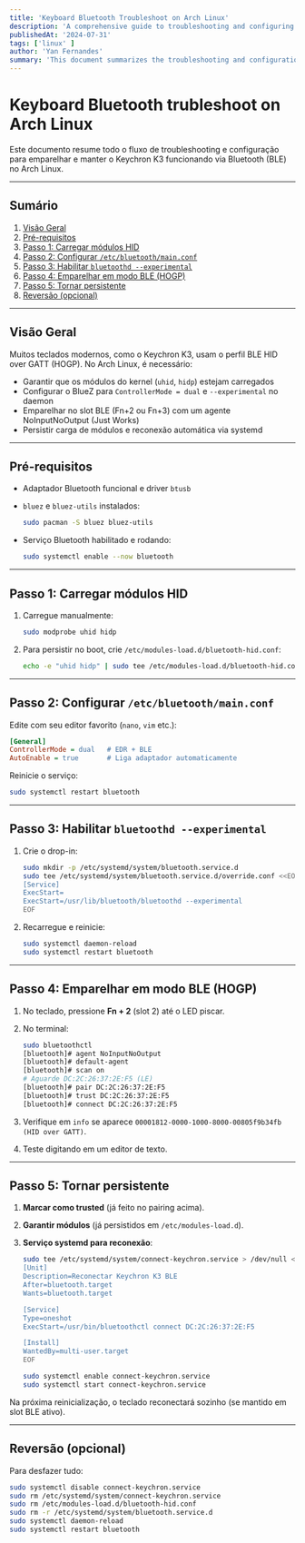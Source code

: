 ```yaml
---
title: 'Keyboard Bluetooth Troubleshoot on Arch Linux'
description: 'A comprehensive guide to troubleshooting and configuring Bluetooth for Keychron K3 on Arch Linux, ensuring a smooth connection and persistent setup.'
publishedAt: '2024-07-31'
tags: ['linux' ]
author: 'Yan Fernandes'
summary: 'This document summarizes the troubleshooting and configuration flow for pairing and maintaining the Keychron K3 keyboard via Bluetooth (BLE) on Arch Linux.'
---
```


# Keyboard Bluetooth trubleshoot on Arch Linux

Este documento resume todo o fluxo de troubleshooting e configuração para emparelhar e manter o Keychron K3 funcionando via Bluetooth (BLE) no Arch Linux.

---

## Sumário

1. [Visão Geral](#visão-geral)
2. [Pré-requisitos](#pré-requisitos)
3. [Passo 1: Carregar módulos HID](#passo-1-carregar-módulos-hid)
4. [Passo 2: Configurar `/etc/bluetooth/main.conf`](#passo-2-configurar-etcbluetoothmainconf)
5. [Passo 3: Habilitar `bluetoothd --experimental`](#passo-3-habilitar-bluetoothd---experimental)
6. [Passo 4: Emparelhar em modo BLE (HOGP)](#passo-4-emparelhar-em-modo-ble-hogp)
7. [Passo 5: Tornar persistente](#passo-5-tornar-persistente)
8. [Reversão (opcional)](#reversão-opcional)

---

## Visão Geral

Muitos teclados modernos, como o Keychron K3, usam o perfil BLE HID over GATT (HOGP). No Arch Linux, é necessário:

- Garantir que os módulos do kernel (`uhid`, `hidp`) estejam carregados
- Configurar o BlueZ para `ControllerMode = dual` e `--experimental` no daemon
- Emparelhar no slot BLE (Fn+2 ou Fn+3) com um agente NoInputNoOutput (Just Works)
- Persistir carga de módulos e reconexão automática via systemd

---

## Pré-requisitos

- Adaptador Bluetooth funcional e driver `btusb`
- `bluez` e `bluez-utils` instalados:

  ```bash
  sudo pacman -S bluez bluez-utils
  ```

- Serviço Bluetooth habilitado e rodando:

  ```bash
  sudo systemctl enable --now bluetooth
  ```

---

## Passo 1: Carregar módulos HID

1. Carregue manualmente:

   ```bash
   sudo modprobe uhid hidp
   ```
   
2. Para persistir no boot, crie `/etc/modules-load.d/bluetooth-hid.conf`:

   ```bash
   echo -e "uhid hidp" | sudo tee /etc/modules-load.d/bluetooth-hid.conf
   ```

---

## Passo 2: Configurar `/etc/bluetooth/main.conf`

Edite com seu editor favorito (`nano`, `vim` etc.):

```ini
[General]
ControllerMode = dual   # EDR + BLE
AutoEnable = true       # Liga adaptador automaticamente
```

Reinicie o serviço:

```bash
sudo systemctl restart bluetooth
```

---

## Passo 3: Habilitar `bluetoothd --experimental`

1. Crie o drop-in:

   ```bash
   sudo mkdir -p /etc/systemd/system/bluetooth.service.d
   sudo tee /etc/systemd/system/bluetooth.service.d/override.conf <<EOF
   [Service]
   ExecStart=
   ExecStart=/usr/lib/bluetooth/bluetoothd --experimental
   EOF
   ```
  
2. Recarregue e reinicie:

   ```bash
   sudo systemctl daemon-reload
   sudo systemctl restart bluetooth
   ```

---

## Passo 4: Emparelhar em modo BLE (HOGP)

1. No teclado, pressione **Fn + 2** (slot 2) até o LED piscar.
2. No terminal:

   ```bash
   sudo bluetoothctl
   [bluetooth]# agent NoInputNoOutput
   [bluetooth]# default-agent
   [bluetooth]# scan on
   # Aguarde DC:2C:26:37:2E:F5 (LE)
   [bluetooth]# pair DC:2C:26:37:2E:F5
   [bluetooth]# trust DC:2C:26:37:2E:F5
   [bluetooth]# connect DC:2C:26:37:2E:F5
   ```
   
3. Verifique em `info` se aparece `00001812-0000-1000-8000-00805f9b34fb (HID over GATT)`.
4. Teste digitando em um editor de texto.

---

## Passo 5: Tornar persistente

1. **Marcar como trusted** (já feito no pairing acima).
2. **Garantir módulos** (já persistidos em `/etc/modules-load.d`).
3. **Serviço systemd para reconexão**:

   ```bash
   sudo tee /etc/systemd/system/connect-keychron.service > /dev/null <<EOF
   [Unit]
   Description=Reconectar Keychron K3 BLE
   After=bluetooth.target
   Wants=bluetooth.target

   [Service]
   Type=oneshot
   ExecStart=/usr/bin/bluetoothctl connect DC:2C:26:37:2E:F5

   [Install]
   WantedBy=multi-user.target
   EOF
   ```

   ```bash
   sudo systemctl enable connect-keychron.service
   sudo systemctl start connect-keychron.service
   ```

Na próxima reinicialização, o teclado reconectará sozinho (se mantido em slot BLE ativo).

---

## Reversão (opcional)

Para desfazer tudo:

```bash
sudo systemctl disable connect-keychron.service
sudo rm /etc/systemd/system/connect-keychron.service
sudo rm /etc/modules-load.d/bluetooth-hid.conf
sudo rm -r /etc/systemd/system/bluetooth.service.d
sudo systemctl daemon-reload
sudo systemctl restart bluetooth
```
